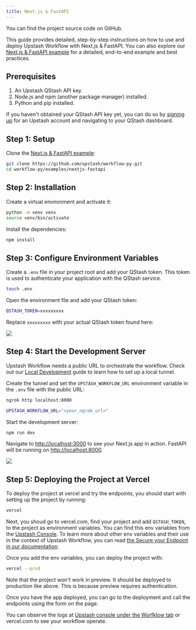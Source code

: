 ```yaml
---
title: Next.js & FastAPI
---
```


<Card title="GitHub Repository" icon="github" href="https://github.com/upstash/workflow-py/tree/master/examples/nextjs-fastapi" horizontal>
  You can find the project source code on GitHub.
</Card>

This guide provides detailed, step-by-step instructions on how to use and deploy Upstash Workflow with Next.js & FastAPI. You can also explore our [Next.js & FastAPI example](https://github.com/upstash/workflow-py/tree/master/examples/nextjs-fastapi) for a detailed, end-to-end example and best practices.

## Prerequisites

1. An Upstash QStash API key.
2. Node.js and npm (another package manager) installed.
3. Python and pip installed.

If you haven't obtained your QStash API key yet, you can do so by [signing up](https://console.upstash.com/login) for an Upstash account and navigating to your QStash dashboard.

## Step 1: Setup

Clone the [Next.js & FastAPI example](https://github.com/upstash/workflow-py/tree/master/examples/nextjs-fastapi):

```bash
git clone https://github.com/upstash/workflow-py.git
cd workflow-py/examples/nextjs-fastapi
```

## Step 2: Installation

Create a virtual environment and activate it:

```bash Terminal
python -m venv venv
source venv/bin/activate
```

Install the dependencies:

```bash
npm install
```

## Step 3: Configure Environment Variables

Create a `.env` file in your project root and add your QStash token. This token is used to authenticate your application with the QStash service.

```bash Terminal
touch .env
```

Open the environment file and add your QStash token:

```bash .env
QSTASH_TOKEN=xxxxxxxxx
```

Replace `xxxxxxxxx` with your actual QStash token found here:

<Frame>
  <img src="/img/qstash-workflow/qstash_token.png" />
</Frame>

## Step 4: Start the Development Server

Upstash Workflow needs a public URL to orchestrate the workflow. Check out our [Local Development](https://upstash.com/docs/workflow/howto/local-development) guide to learn how to set up a local tunnel.

Create the tunnel and set the `UPSTASH_WORKFLOW_URL` environment variable in the `.env` file with the public URL:

```sh
ngrok http localhost:8000
```

```bash .env
UPSTASH_WORKFLOW_URL="<your_ngrok_url>"
```

Start the development server:

```bash
npm run dev
```

Navigate to [http://localhost:3000](http://localhost:3000) to see your Next.js app in action.
FastAPI will be running on [http://localhost:8000](http://localhost:8000).

<Frame>
  <img src="/img/workflow/quickstarts/nextjs-fastapi/workflow-nextjs-fastapi.png" />
</Frame>

## Step 5: Deploying the Project at Vercel

To deploy the project at vercel and try the endpoints, you should start with setting up the project by running:

```bash Terminal
vercel
```

Next, you shoud go to vercel.com, find your project and add `QSTASH_TOKEN`, to the project as environment variables. You can find this env variables from the [Upstash Console](https://console.upstash.com/qstash). To learn more about other env variables and their use in the context of Upstash Workflow, you can read [the Secure your Endpoint in our documentation](https://upstash.com/docs/workflow/howto/security#using-qstashs-built-in-request-verification-recommended).

Once you add the env variables, you can deploy the project with:

```bash Terminal
vercel --prod
```

Note that the project won't work in preview. It should be deployed to production like above. This is because preview requires authentication.

Once you have the app deployed, you can go to the deployment and call the endpoints using the form on the page.

You can observe the logs at [Upstash console under the Worfklow tab](https://console.upstash.com/qstash?tab=workflow) or vercel.com to see your workflow operate.
